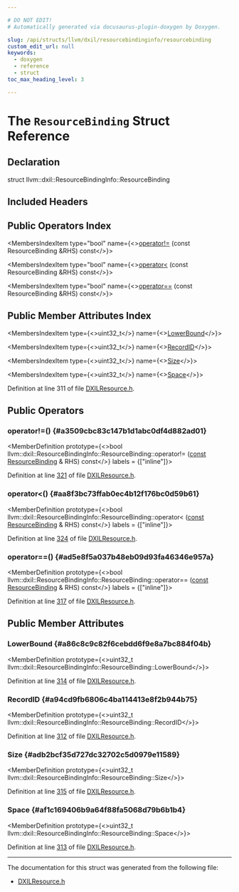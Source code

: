 ```yaml
---

# DO NOT EDIT!
# Automatically generated via docusaurus-plugin-doxygen by Doxygen.

slug: /api/structs/llvm/dxil/resourcebindinginfo/resourcebinding
custom_edit_url: null
keywords:
  - doxygen
  - reference
  - struct
toc_max_heading_level: 3

---
```





# The `ResourceBinding` Struct Reference

<DoxygenPage pluginConfig={pluginConfig}>



## Declaration

<CodeBlock>struct llvm::dxil::ResourceBindingInfo::ResourceBinding</CodeBlock>

## Included Headers

<IncludesList>
<IncludesListItem
  filePath="llvm/Analysis/DXILResource.h"
  permalink="/docs/api/files/include/include/llvm/include/llvm/analysis/dxilresource-h"
  isLocal="true" />
</IncludesList>

## Public Operators Index

<MembersIndex>

<MembersIndexItem
  type="bool"
  name={<><a href="#a3509cbc83c147b1d1abc0df4d882ad01">operator!=</a> (const ResourceBinding &amp;RHS) const</>}>
</MembersIndexItem>

<MembersIndexItem
  type="bool"
  name={<><a href="#aa8f3bc73ffab0ec4b12f176bc0d59b61">operator&lt;</a> (const ResourceBinding &amp;RHS) const</>}>
</MembersIndexItem>

<MembersIndexItem
  type="bool"
  name={<><a href="#ad5e8f5a037b48eb09d93fa46346e957a">operator==</a> (const ResourceBinding &amp;RHS) const</>}>
</MembersIndexItem>

</MembersIndex>

## Public Member Attributes Index

<MembersIndex>

<MembersIndexItem
  type={<>uint32&#95;t</>}
  name={<><a href="#a86c8c9c82f6cebdd6f9e8a7bc884f04b">LowerBound</a></>}>
</MembersIndexItem>

<MembersIndexItem
  type={<>uint32&#95;t</>}
  name={<><a href="#a94cd9fb6806c4ba114413e8f2b944b75">RecordID</a></>}>
</MembersIndexItem>

<MembersIndexItem
  type={<>uint32&#95;t</>}
  name={<><a href="#adb2bcf35d727dc32702c5d0979e11589">Size</a></>}>
</MembersIndexItem>

<MembersIndexItem
  type={<>uint32&#95;t</>}
  name={<><a href="#af1c169406b9a64f88fa5068d79b6b1b4">Space</a></>}>
</MembersIndexItem>

</MembersIndex>


Definition at line 311 of file <a href="/docs/api/files/include/include/llvm/include/llvm/analysis/dxilresource-h">DXILResource.h</a>.

<SectionDefinition>

## Public Operators

### operator!=() {#a3509cbc83c147b1d1abc0df4d882ad01}

<MemberDefinition
  prototype={<>bool llvm::dxil::ResourceBindingInfo::ResourceBinding::operator!= (<a href="/docs/api/files/lib/lib/target/lib/target/aarch64/aarch64promoteconstant-cpp/#a90f8350fecae261c25be85d38b451bff">const</a> <a href="/docs/api/structs/llvm/dxil/resourcebindinginfo/resourcebinding">ResourceBinding</a> &amp; RHS) const</>}
  labels = {["inline"]}>

Definition at line <a href="/docs/api/files/include/include/llvm/include/llvm/analysis/dxilresource-h/#l00321">321</a> of file <a href="/docs/api/files/include/include/llvm/include/llvm/analysis/dxilresource-h">DXILResource.h</a>.
</MemberDefinition>

### operator&lt;() {#aa8f3bc73ffab0ec4b12f176bc0d59b61}

<MemberDefinition
  prototype={<>bool llvm::dxil::ResourceBindingInfo::ResourceBinding::operator&lt; (<a href="/docs/api/files/lib/lib/target/lib/target/aarch64/aarch64promoteconstant-cpp/#a90f8350fecae261c25be85d38b451bff">const</a> <a href="/docs/api/structs/llvm/dxil/resourcebindinginfo/resourcebinding">ResourceBinding</a> &amp; RHS) const</>}
  labels = {["inline"]}>

Definition at line <a href="/docs/api/files/include/include/llvm/include/llvm/analysis/dxilresource-h/#l00324">324</a> of file <a href="/docs/api/files/include/include/llvm/include/llvm/analysis/dxilresource-h">DXILResource.h</a>.
</MemberDefinition>

### operator==() {#ad5e8f5a037b48eb09d93fa46346e957a}

<MemberDefinition
  prototype={<>bool llvm::dxil::ResourceBindingInfo::ResourceBinding::operator== (<a href="/docs/api/files/lib/lib/target/lib/target/aarch64/aarch64promoteconstant-cpp/#a90f8350fecae261c25be85d38b451bff">const</a> <a href="/docs/api/structs/llvm/dxil/resourcebindinginfo/resourcebinding">ResourceBinding</a> &amp; RHS) const</>}
  labels = {["inline"]}>

Definition at line <a href="/docs/api/files/include/include/llvm/include/llvm/analysis/dxilresource-h/#l00317">317</a> of file <a href="/docs/api/files/include/include/llvm/include/llvm/analysis/dxilresource-h">DXILResource.h</a>.
</MemberDefinition>

</SectionDefinition>

<SectionDefinition>

## Public Member Attributes

### LowerBound {#a86c8c9c82f6cebdd6f9e8a7bc884f04b}

<MemberDefinition
  prototype={<>uint32&#95;t llvm::dxil::ResourceBindingInfo::ResourceBinding::LowerBound</>}>

Definition at line <a href="/docs/api/files/include/include/llvm/include/llvm/analysis/dxilresource-h/#l00314">314</a> of file <a href="/docs/api/files/include/include/llvm/include/llvm/analysis/dxilresource-h">DXILResource.h</a>.
</MemberDefinition>

### RecordID {#a94cd9fb6806c4ba114413e8f2b944b75}

<MemberDefinition
  prototype={<>uint32&#95;t llvm::dxil::ResourceBindingInfo::ResourceBinding::RecordID</>}>

Definition at line <a href="/docs/api/files/include/include/llvm/include/llvm/analysis/dxilresource-h/#l00312">312</a> of file <a href="/docs/api/files/include/include/llvm/include/llvm/analysis/dxilresource-h">DXILResource.h</a>.
</MemberDefinition>

### Size {#adb2bcf35d727dc32702c5d0979e11589}

<MemberDefinition
  prototype={<>uint32&#95;t llvm::dxil::ResourceBindingInfo::ResourceBinding::Size</>}>

Definition at line <a href="/docs/api/files/include/include/llvm/include/llvm/analysis/dxilresource-h/#l00315">315</a> of file <a href="/docs/api/files/include/include/llvm/include/llvm/analysis/dxilresource-h">DXILResource.h</a>.
</MemberDefinition>

### Space {#af1c169406b9a64f88fa5068d79b6b1b4}

<MemberDefinition
  prototype={<>uint32&#95;t llvm::dxil::ResourceBindingInfo::ResourceBinding::Space</>}>

Definition at line <a href="/docs/api/files/include/include/llvm/include/llvm/analysis/dxilresource-h/#l00313">313</a> of file <a href="/docs/api/files/include/include/llvm/include/llvm/analysis/dxilresource-h">DXILResource.h</a>.
</MemberDefinition>

</SectionDefinition>

<hr/>

The documentation for this struct was generated from the following file:

<ul>
<li><a href="/docs/api/files/include/include/llvm/include/llvm/analysis/dxilresource-h">DXILResource.h</a></li>
</ul>

</DoxygenPage>
